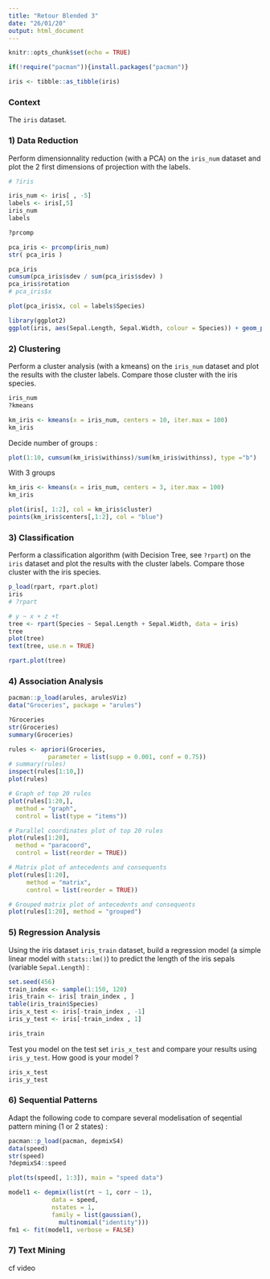 ```yaml
---
title: "Retour Blended 3"
date: "26/01/20"
output: html_document
---
```


```r
knitr::opts_chunk$set(echo = TRUE)
```


```r
if(!require("pacman")){install.packages("pacman")}
```


```r
iris <- tibble::as_tibble(iris)
```


### Context

The `iris` dataset.


### 1) Data Reduction

Perform dimensionnality reduction (with a PCA) on the `iris_num` dataset and plot the 2 first dimensions of projection with the labels.

```r
# ?iris

iris_num <- iris[ , -5]
labels <- iris[,5]
iris_num
labels

?prcomp
```


```r
pca_iris <- prcomp(iris_num)
str( pca_iris )

pca_iris
cumsum(pca_iris$sdev / sum(pca_iris$sdev) )
pca_iris$rotation
# pca_iris$x

plot(pca_iris$x, col = labels$Species)
```


```r
library(ggplot2)
ggplot(iris, aes(Sepal.Length, Sepal.Width, colour = Species)) + geom_point()

```


### 2) Clustering

Perform a cluster analysis (with a kmeans) on the `iris_num` dataset and plot the results with the cluster labels. Compare those cluster with the iris species.

```r
iris_num
?kmeans

km_iris <- kmeans(x = iris_num, centers = 10, iter.max = 100)
km_iris
```

Decide number of groups :

```r
plot(1:10, cumsum(km_iris$withinss)/sum(km_iris$withinss), type ="b")
```

With 3 groups

```r
km_iris <- kmeans(x = iris_num, centers = 3, iter.max = 100)
km_iris

plot(iris[, 1:2], col = km_iris$cluster)
points(km_iris$centers[,1:2], col = "blue")
```


### 3) Classification

Perform a classification algorithm (with Decision Tree, see `?rpart`) on the `iris` dataset and plot the results with the cluster labels. Compare those cluster with the iris species.

```r
p_load(rpart, rpart.plot)
iris
# ?rpart

# y ~ x + z +t 
tree <- rpart(Species ~ Sepal.Length + Sepal.Width, data = iris)
tree
plot(tree)
text(tree, use.n = TRUE)

rpart.plot(tree)
```


### 4) Association Analysis

```r
pacman::p_load(arules, arulesViz)
data("Groceries", package = "arules")

?Groceries
str(Groceries)
summary(Groceries)
```

```r
rules <- apriori(Groceries,
           parameter = list(supp = 0.001, conf = 0.75))
# summary(rules)
inspect(rules[1:10,])
plot(rules)
```

```r
# Graph of top 20 rules
plot(rules[1:20,], 
  method = "graph", 
  control = list(type = "items"))
```


```r
# Parallel coordinates plot of top 20 rules
plot(rules[1:20], 
  method = "paracoord", 
  control = list(reorder = TRUE))
```


```r
# Matrix plot of antecedents and consequents
plot(rules[1:20], 
     method = "matrix", 
     control = list(reorder = TRUE))
```


```r
# Grouped matrix plot of antecedents and consequents
plot(rules[1:20], method = "grouped")
```


### 5) Regression Analysis

Using the iris dataset `iris_train` dataset, build a regression model (a simple linear model with `stats::lm()`) to predict the length of the iris sepals (variable `Sepal.Length`) :

```r
set.seed(456)
train_index <- sample(1:150, 120)
iris_train <- iris[ train_index , ]
table(iris_train$Species)
iris_x_test <- iris[-train_index , -1]
iris_y_test <- iris[-train_index , 1]
```

```r
iris_train
```

Test you model on the test set `iris_x_test` and compare your results using `iris_y_test`. How good is your model ?

```r
iris_x_test
iris_y_test
```


### 6) Sequential Patterns

Adapt the following code to compare several modelisation of seqential pattern mining (1 or 2 states) :

```r
pacman::p_load(pacman, depmixS4)
data(speed)
str(speed)
?depmixS4::speed
```


```r
plot(ts(speed[, 1:3]), main = "speed data")
```


```r
model1 <- depmix(list(rt ~ 1, corr ~ 1), 
            data = speed, 
            nstates = 1,
            family = list(gaussian(), 
              multinomial("identity")))
fm1 <- fit(model1, verbose = FALSE)
```


### 7) Text Mining

cf video

